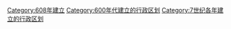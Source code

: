 [[Category:608年建立|Category:608年建立]]
[[Category:600年代建立的行政区划|Category:600年代建立的行政区划]]
[[Category:7世纪各年建立的行政区划|Category:7世纪各年建立的行政区划]]